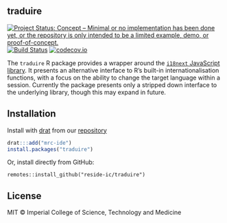 ## traduire

<!-- badges: start -->
[![Project Status: Concept – Minimal or no implementation has been done yet, or the repository is only intended to be a limited example, demo, or proof-of-concept.](https://www.repostatus.org/badges/latest/concept.svg)](https://www.repostatus.org/#concept)
[![Build Status](https://travis-ci.com/reside-ic/traduire.svg?branch=master)](https://travis-ci.com/reside-ic/traduire)
[![codecov.io](https://codecov.io/github/reside-ic/traduire/coverage.svg?branch=master)](https://codecov.io/github/reside-ic/traduire?branch=master)
<!-- badges: end -->

The `traduire` R package provides a wrapper around the [`i18next` JavaScript library](https://www.i18next.com).  It presents an alternative interface to R's built-in internationalisation functions, with a focus on the ability to change the target language within a session.  Currently the package presents only a stripped down interface to the underlying library, though this may expand in future.

## Installation

Install with [drat](https://cran.r-project.org/package=drat) from our [repository](https://mrc-ide.github.io/drat/)

```r
drat:::add("mrc-ide")
install.packages("traduire")
```

Or, install directly from GitHub:

```
remotes::install_github("reside-ic/traduire")
```

## License

MIT © Imperial College of Science, Technology and Medicine
